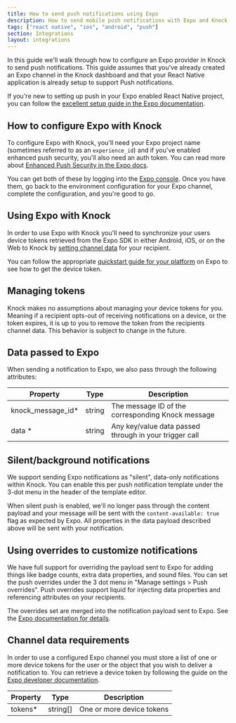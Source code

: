 ```yaml
---
title: How to send push notifications using Expo
description: How to send mobile push notifications with Expo and Knock.
tags: ["react native", "ios", "android", "push"]
section: Integrations
layout: integrations
---
```



In this guide we'll walk through how to configure an Expo provider in Knock to send push notifications. This guide assumes that you've already created an Expo channel in the Knock dashboard and that your React Native application is already setup to support Push notifications.

If you're new to setting up push in your Expo enabled React Native project, you can follow the [excellent setup guide in the Expo documentation](https://docs.expo.dev/push-notifications/overview/).

## How to configure Expo with Knock

To configure Expo with Knock, you'll need your Expo project name (sometimes referred to as an `experience_id`) and if you've enabled enhanced push security, you'll also need an auth token. You can read more about [Enhanced Push Security in the Expo docs](https://docs.expo.dev/push-notifications/sending-notifications/#additional-security).

You can get both of these by logging into the [Expo console](https://expo.dev/). Once you have them, go back to the environment configuration for your Expo channel, complete the configuration, and you're good to go.

## Using Expo with Knock

In order to use Expo with Knock you'll need to synchronize your users device tokens retrieved from the Expo SDK in either Android, iOS, or on the Web to Knock by [setting channel data](/send-notifications/setting-channel-data) for your recipient.

You can follow the appropriate [quickstart guide for your platform](https://docs.expo.dev/push-notifications/overview/) on Expo to see how to get the device token.

<MultiLangCodeBlock
  snippet="users.setChannelData-push"
  title="Set Expo channel data for a user"
/>

## Managing tokens

Knock makes no assumptions about managing your device tokens for you. Meaning if a recipient opts-out of receiving notifications on a device, or the token expires, it is up to you to remove the token from the recipients channel data. This behavior is subject to change in the future.

## Data passed to Expo

When sending a notification to Expo, we also pass through the following attributes:

| Property           | Type   | Description                                            |
| ------------------ | ------ | ------------------------------------------------------ |
| knock_message_id\* | string | The message ID of the corresponding Knock message      |
| data \*            | string | Any key/value data passed through in your trigger call |

## Silent/background notifications

We support sending Expo notifications as "silent", data-only notifications within Knock. You can enable this per push notification template under the 3-dot menu in the header of the template editor.

When silent push is enabled, we'll no longer pass through the content payload and your message will be sent with the `content-available: true` flag as expected by Expo. All properties in the data payload described above will be sent with your notification.

## Using overrides to customize notifications

We have full support for overriding the payload sent to Expo for adding things like badge counts, extra data properties, and sound files. You can set the push overrides under the 3 dot menu in "Manage settings > Push overrides". Push overrides support liquid for injecting data properties and referencing attributes on your recipients.

The overrides set are merged into the notification payload sent to Expo. See the [Expo documentation for details](https://docs.expo.dev/versions/latest/sdk/notifications/#notificationcontent).

## Channel data requirements

In order to use a configured Expo channel you must store a list of one or more device tokens for the user or the object that you wish to deliver a notification to. You can retrieve a device token by following the guide on the [Expo developer documentation](https://docs.expo.dev/push-notifications/push-notifications-setup/).

| Property | Type     | Description               |
| -------- | -------- | ------------------------- |
| tokens\* | string[] | One or more device tokens |
